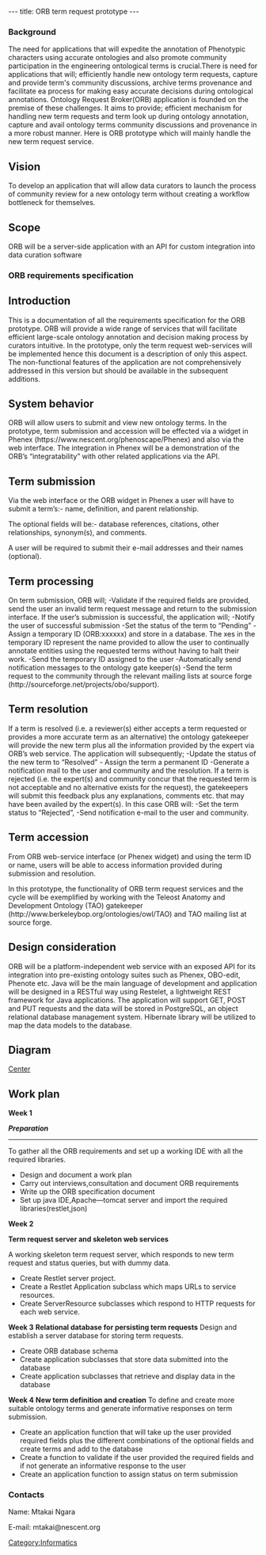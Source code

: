 ---
title: ORB term request prototype
---

===Background===
The need for applications that will expedite the annotation of Phenotypic characters using accurate ontologies and also promote community participation in the engineering ontological terms is crucial.There is need for applications that will; efficiently handle new ontology term requests, capture and provide term's community discussions, archive terms provenance and facilitate ea process for making easy accurate decisions during ontological annotations.
Ontology Request Broker(ORB) application is founded on the premise of these challenges. It aims to provide; efficient mechanism for handling new term requests and term look up during ontology annotation, capture and avail ontology terms community discussions and provenance in a more robust manner.
Here is ORB prototype which will mainly handle the new term request service.

==Vision==
To develop an application that will allow data curators to launch the process of community review for a new ontology term without creating a workflow bottleneck for themselves.

==Scope==
ORB will be a server-side application with an API for custom integration into data curation software
===ORB requirements specification===

==Introduction==
This is a documentation of all the requirements specification for the ORB prototype. ORB will provide a wide range of services that will facilitate efficient large-scale ontology annotation and decision making process by curators intuitive.  In the prototype, only the term request web-services will be implemented hence this document is a description of only this aspect.  The non-functional features of the application are not comprehensively addressed in this version but should be available in the subsequent additions.

==System behavior==
ORB will allow users to submit and view new ontology terms. In the prototype, term submission and accession will be effected via a widget in Phenex (https://www.nescent.org/phenoscape/Phenex) and also via the web interface. The integration in Phenex will be a demonstration of the ORB’s “integratability” with other related applications via the API.
==Term submission==
Via the web interface or the ORB widget in Phenex a user will have to submit a term’s:-
name,
definition,
and parent relationship.

The optional fields will be:-
database references,
citations,
other relationships,
synonym(s),
and comments.

A user will be required to submit their e-mail addresses and their names (optional).

==Term processing==
On term submission, ORB will;
-Validate if the required fields are provided, send the user an invalid term request message and return to the submission interface.
If the user’s submission is successful, the application will;
-Notify the user of successful submission
-Set the status of the term to “Pending”
-Assign a temporary ID (ORB:xxxxxx) and store in a database. The xes in the temporary ID represent the name provided to allow the user to continually annotate entities using the requested terms without having to halt their work.
-Send the temporary ID assigned to the user
-Automatically send notification messages to the ontology gate keeper(s)
-Send the term request to the community through the relevant mailing lists at source forge (http://sourceforge.net/projects/obo/support).


==Term resolution==
If a term is resolved (i.e. a reviewer(s) either accepts a term requested or provides a more accurate term as an alternative) the ontology gatekeeper will provide the new term plus all the information provided by the expert via ORB’s web service.
The application will subsequently;
-Update the status of the new term to “Resolved”
- Assign the term a permanent ID
-Generate a notification mail to the user and community and the resolution.
If a term is rejected (i.e. the expert(s) and community concur that the requested term is not acceptable and no alternative exists for the request), the gatekeepers will submit this feedback plus any explanations, comments etc. that may have been availed by the expert(s). In this case ORB will:
-Set the term status to “Rejected”,
-Send notification e-mail to the user and community.


==Term accession==
From ORB web-service interface (or Phenex widget) and using the term ID or name, users will be able to access information provided during submission and resolution.

In this prototype, the functionality of ORB term request services and the cycle will be exemplified by working with the Teleost Anatomy and Development Ontology (TAO) gatekeeper (http://www.berkeleybop.org/ontologies/owl/TAO) and TAO mailing list at source forge.

==Design consideration==
ORB will be a platform-independent web service with an exposed API for its integration into pre-existing ontology suites such as Phenex, OBO-edit, Phenote etc. Java will be the main language of development and application will be designed in a RESTful way using Restelet, a lightweight REST framework for Java applications.
The application will support GET, POST and PUT requests and the data will be stored in PostgreSQL, an object relational database management system. Hibernate library will be utilized to map the data models to the database.


==Diagram==
[[System_diagram.jpg|Center]]


==Work plan==
'''Week 1'''

'''''Preparation'''''
----

To gather all the ORB requirements and set up a working IDE with all the required libraries.

*Design and document a work plan
*Carry out interviews,consultation and document ORB requirements
*Write up the ORB specification document
*Set up java IDE,Apache—tomcat server and import the required libraries(restlet,json)


'''Week 2'''

''' Term request server and skeleton web services'''

A working skeleton term request server, which responds to new term request and status queries, but with dummy data.
* Create Restlet server project.
* Create a Restlet Application subclass which maps URLs to service resources.
* Create ServerResource subclasses which respond to HTTP requests for each web service.

'''Week 3'''
'''Relational database for persisting term requests'''
Design and establish a server database for storing term requests.
* Create ORB database schema
* Create application subclasses that store data submitted into the database
* Create application subclasses that retrieve and display data in the database

'''Week 4'''
'''New term definition and creation'''
To define and create more suitable ontology terms and generate informative responses on term submission.
*Create an application function that will take up the user provided required fields plus the different combinations of the optional fields and create terms and add to the database
*Create a function to validate if the user provided the required fields and if not generate an informative response to the user
*Create an application function to assign status on term submission

===Contacts===
Name: Mtakai Ngara

E-mail: mtakai@nescent.org

[[Category:Informatics]]